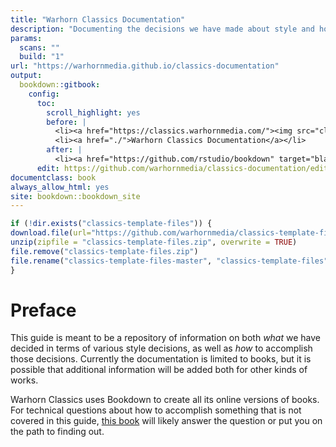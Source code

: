 ```yaml
--- 
title: "Warhorn Classics Documentation"
description: "Documenting the decisions we have made about style and how to accomplish them."
params:
  scans: ""
  build: "1"
url: "https://warhornmedia.github.io/classics-documentation"
output: 
  bookdown::gitbook:
    config:
      toc:
        scroll_highlight: yes
        before: |
          <li><a href="https://classics.warhornmedia.com/"><img src="classics-template-files/images/warhornlogo.png" width="260"></a></li>
          <li><a href="./">Warhorn Classics Documentation</a></li>
        after: |
          <li><a href="https://github.com/rstudio/bookdown" target="blank">Published with bookdown</a></li>
      edit: https://github.com/warhornmedia/classics-documentation/edit/master/%s
documentclass: book
always_allow_html: yes
site: bookdown::bookdown_site
---
```


```r
if (!dir.exists("classics-template-files")) {
download.file(url="https://github.com/warhornmedia/classics-template-files/archive/master.zip", destfile = "classics-template-files.zip")
unzip(zipfile = "classics-template-files.zip", overwrite = TRUE)
file.remove("classics-template-files.zip")
file.rename("classics-template-files-master", "classics-template-files")
}
```

# Preface {-}

This guide is meant to be a repository of information on both *what* we have decided in terms of various style decisions, as well as *how* to accomplish those decisions. Currently the documentation is limited to books, but it is possible that additional information will be added both for other kinds of works.

Warhorn Classics uses Bookdown to create all its online versions of books. For technical questions about how to accomplish something that is not covered in this guide, [this book](https://bookdown.org/yihui/bookdown/) will likely answer the question or put you on the path to finding out.
